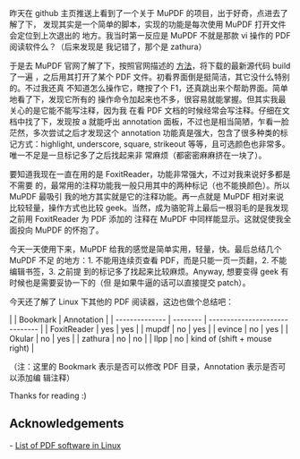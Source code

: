 昨天在 github 主页推送上看到了一个关于 MuPDF 的项目，出于好奇，点进去了解了下，
发现其实是一个简单的脚本，实现的功能是每次使用 MuPDF 打开文件会定位到上次退出的
地方。我当时第一反应是 MuPDF 不就是那款 vi 操作的 PDF 阅读软件么？（后来发现是
我记错了，那个是 zathura）

于是去 MuPDF 官网了解了下，按照官网描述的
[[https://mupdf.com/docs/building.html|方法]]，将下载的最新源代码 build 了一遍
，之后用其打开了某个 PDF 文件。初看界面倒是挺简洁，其它没什么特别的。不过我还真
不知道怎么操作它，瞎按了个 F1，还真跳出来个帮助界面。简单地看了下，发现它所有的
操作命令加起来也不多，很容易就能掌握。但其实我最关心的是它能不能写注释，因为我
在看 PDF 文档的时候经常会写注释。仔细在文档中找了下，发现按 a 就能呼出
annotation 面板，不过也是相当简陋，乍看一脸茫然，多次尝试之后才发现这个
annotation 功能真是强大，包含了很多种类的标记方式：highlight, underscore,
square, strikeout 等等，且可选颜色也非常多。唯一不足是一旦标记多了之后找起来非
常麻烦（都密密麻麻挤在一块了）。

要知道我现在一直在用的是 FoxitReader，功能非常强大，不过对我来说好多都是不需要
的，最常用的注释功能我一般只用其中的两种标记（也不能换颜色）。所以 MuPDF 最吸引
我的地方其实就是它的注释功能。再一点就是 MuPDF 相对来说比较轻量，操作方式也比较
geek。当然，成为骆驼背上最后一根羽毛的是我发现之前用 FoxitReader 为 PDF 添加的
注释在 MuPDF 中同样能显示。这就促使我全面投向 MuPDF 的怀抱了。

今天一天使用下来，MuPDF 给我的感觉是简单实用，轻量，快。最后总结几个 MuPDF 不足
的地方：1. 不能用连续页查看 PDF，而是只能一页一页翻，2. 不能编辑书签，3. 之前提
到的标记多了找起来比较麻烦。Anyway, 想要变得 geek 有时候也是需要妥协一下的（但
是如果牛逼的话可以直接提交 patch）。

今天还了解了 Linux 下其他的 PDF 阅读器，这边也做个总结吧：

|                | Bookmark | Annotation                     |
| -------------- | -------- | ------------------------------ |
| FoxitReader    | yes      | yes                            |
| mupdf          | no       | yes                            |
| evince         | no       | yes                            |
| Okular         | no       | yes                            |
| zathura        | no       | no                             |
| llpp           | no       | kind of (shift + mouse right)  |

（注：这里的 Bookmark 表示是否可以修改 PDF 目录，Annotation 表示是否可以添加编
辑注释）

Thanks for reading :)


== Acknowledgements ==

-   [[https://en.wikipedia.org/wiki/List_of_PDF_software#Linux_and_Unix|List of PDF software in Linux]]
